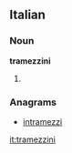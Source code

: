 ==Italian==

===Noun===
'''tramezzini''' {{m}}

# {{plural of|[[tramezzino]]|lang=Italian}}

===Anagrams===
* [[intramezzi#Italian|intramezzi]]

[[it:tramezzini]]